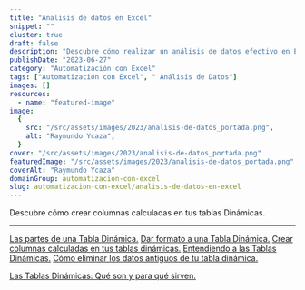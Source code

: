 ```yaml
---
title: "Analisis de datos en Excel"
snippet: ""
cluster: true
draft: false
description: "Descubre cómo realizar un análisis de datos efectivo en Excel. Aprende las mejores prácticas para automatizar y sacar el máximo provecho de tus datos."
publishDate: "2023-06-27"
category: "Automatización con Excel"
tags: ["Automatización con Excel", " Análisis de Datos"]
images: []
resources:
  - name: "featured-image"
image:
  {
    src: "/src/assets/images/2023/analisis-de-datos_portada.png",
    alt: "Raymundo Ycaza",
  }
cover: "/src/assets/images/2023/analisis-de-datos_portada.png"
featuredImage: "/src/assets/images/2023/analisis-de-datos_portada.png"
coverAlt: "Raymundo Ycaza"
domainGroup: automatizacion-con-excel
slug: automatizacion-con-excel/analisis-de-datos-en-excel
---
```



<PostPreview
  postName="columnas-calculadas-en-tablas-dinamicas"
  title="Crear columnas calculadas en tus tablas dinámicas."
  footer="#Fórmulas, #Interfaz de Excel, #Tablas Dinámicas, #🤖 Automatización con Excel">
  Descubre cómo crear columnas calculadas en tus tablas Dinámicas.
</PostPreview>

---

[Las partes de una Tabla Dinámica.](/blog/automatizacion-con-excel/partes-tabla-dinamica)
[Dar formato a una Tabla Dinámica.](/blog/automatizacion-con-excel/formato-tabla-dinamica)
[Crear columnas calculadas en tus tablas dinámicas.](/blog/automatizacion-con-excel/columnas-calculadas-en-tablas-dinamicas)
[Entendiendo a las Tablas Dinámicas.](/blog/automatizacion-con-excel/entendiendo-tablas-dinamicas)
[Cómo eliminar los datos antiguos de tu tabla dinámica.](/blog/automatizacion-con-excel/eliminar-datos-tabla-dinamica)

[Las Tablas Dinámicas: Qué son y para qué sirven.](/blog/automatizacion-con-excel/tablas-dinamicas)
